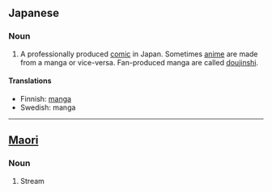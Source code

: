 ==Japanese==

===Noun===

#A professionally produced [[comic]] in Japan.  Sometimes [[anime]] are made from a manga or vice-versa.  Fan-produced manga are called [[doujinshi]].

====Translations====
*Finnish: [[manga]]
*Swedish: manga


-----
==[[Maori]]==
===Noun===
# Stream
